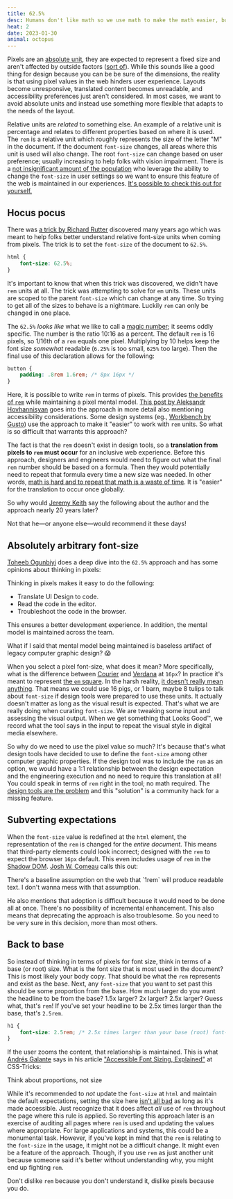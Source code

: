 ```yaml
---
title: 62.5%
desc: Humans don't like math so we use math to make the math easier, but at what cost?
heat: 2
date: 2023-01-30
animal: octopus
---
```



Pixels are an [absolute unit](https://developer.mozilla.org/en-US/docs/Learn/CSS/Building_blocks/Values_and_units#absolute_length_units), they are expected to represent a fixed size and aren't affected by outside factors ([sort of](https://www.smashingmagazine.com/2021/07/css-absolute-units/)). While this sounds like a good thing for design because you can be be sure of the dimensions, the reality is that using pixel values in the web hinders user experience. Layouts become unresponsive, translated content becomes unreadable, and accessibility preferences just aren't considered. In most cases, we want to avoid absolute units and instead use something more flexible that adapts to the needs of the layout.

Relative units are _related_ to something else. An example of a relative unit is percentage and relates to different properties based on where it is used. The `rem` is a relative unit which roughly represents the size of the letter "M" in the document. If the document `font-size` changes, all areas where this unit is used will also change. The root `font-size` can change based on user preference; usually increasing to help folks with vision impairment. There is a [not insignificant amount of the population](https://medium.com/@vamptvo/pixels-vs-ems-users-do-change-font-size-5cfb20831773) who leverage the ability to change the `font-size` in user settings so we want to ensure this feature of the web is maintained in our experiences. [It's possible to check this out for yourself.](https://brokul.dev/detecting-the-default-browser-font-size-in-javascript)

## Hocus pocus

There was [a trick by Richard Rutter](https://clagnut.com/blog/348/) discovered many years ago which was meant to help folks better understand relative font-size units when coming from pixels. The trick is to set the `font-size` of the document to `62.5%`.

```css
html {
    font-size: 62.5%;
}
```

<Aside>

It's important to know that when this trick was discovered, we didn't have `rem` units at all. The trick was attempting to solve for `em` units. These units are scoped to the parent `font-size` which can change at any time. So trying to get all of the sizes to behave is a nightmare. Luckily `rem` can only be changed in one place.

</Aside>

The `62.5%` _looks like_ what we like to call a [magic number](https://css-tricks.com/magic-numbers-in-css/); it seems oddly specific. The number is the ratio 10:16 as a percent. The default `rem` is 16 pixels, so 1/16th of a `rem` equals one pixel. Multiplying by 10 helps keep the font size _somewhat_ readable (`6.25%` is too small, `625%` too large). Then the final use of this declaration allows for the following:

```css
button {
    padding: .8rem 1.6rem; /* 8px 16px */
}
```

Here, it is possible to write `rem` in terms of pixels. This provides [the benefits of `rem`](https://uxdesign.cc/why-designers-should-move-from-px-to-rem-and-how-to-do-that-in-figma-c0ea23e07a15) while maintaining a pixel mental model. [This post by Aleksandr Hovhannisyan](https://www.aleksandrhovhannisyan.com/blog/62-5-percent-font-size-trick/) goes into the approach in more detail also mentioning accessibility considerations. Some design systems (eg., [Workbench by Gusto](https://workbench.gusto.com/getting-started/engineers/#css-resets)) use the approach to make it "easier" to work with `rem` units. So what is so difficult that warrants this approach?

The fact is that the `rem` doesn't exist in design tools, so a **translation from pixels to `rem` must occur** for an inclusive web experience. Before this approach, designers and engineers would need to figure out what the final `rem` number should be based on a formula. Then they would potentially need to repeat that formula every time a new size was needed. In other words, [math is hard and to repeat that math is a waste of time](https://www.editorx.com/shaping-design/article/font-size). It is "easier" for the translation to occur once globally.

So why would [Jeremy Keith](https://adactio.com/) say the following about the author and the approach nearly 20 years later?


<Quote cite='Jeremy Keith' link='https://twitter.com/adactio/status/1523743519034200067'>
Not that he—or anyone else—would recommend it these days!
</Quote>

## Absolutely arbitrary font-size

[Toheeb Ogunbiyi](https://twitter.com/toheebdotcom) does a deep dive into the `62.5%` approach and has some opinions about thinking in pixels:

<Quote cite='Toheeb Ogunbiyi' link='https://www.toheeb.com/on/62.5-font-size-trick/'>
Thinking in pixels makes it easy to do the following:

- Translate UI Design to code.
- Read the code in the editor.
- Troubleshoot the code in the browser.

This ensures a better development experience. In addition, the mental model is maintained across the team.
</Quote>

What if I said that mental model being maintained is baseless artifact of legacy computer graphic design? 😱

When you select a pixel font-size, what does it mean? More specifically, what is the difference between [Courier](https://en.wikipedia.org/wiki/Courier_(typeface)) and [Verdana](https://en.wikipedia.org/wiki/Verdana) at `16px`? In practice it's meant to represent [the `em` square](https://typography.guru/term/em-square-r46). In the harsh reality, [it doesn't really mean anything](https://graphicdesign.stackexchange.com/questions/4035/what-does-the-size-of-the-font-translate-to-exactly). That means we could use 16 pigs, or 1 barn, maybe 8 tulips to talk about `font-size` if design tools were prepared to use these units. It actually doesn't matter as long as the visual result is expected. That's what we are really doing when curating `font-size`. We are tweaking some input and assessing the visual output. When we get something that Looks Good™, we record what the tool says in the input to repeat the visual style in digital media elsewhere.

So why do we need to use the pixel value so much? It's because that's what design tools have decided to use to define the `font-size` among other computer graphic properties. If the design tool was to include the `rem` as an option, we would have a 1:1 relationship between the design expectation and the engineering execution and no need to require this translation at all! You could speak in terms of `rem` right in the tool; no math required. The [design tools are the problem](https://twitter.com/SaraSoueidan/status/1619640486305869824) and this "solution" is a community hack for a missing feature.

## Subverting expectations

When the `font-size` value is redefined at the `html` element, the representation of the `rem` is changed for the _entire document_. This means that third-party elements could look incorrect; designed with the `rem` to expect the browser `16px` default. This even includes usage of `rem` in the [Shadow DOM](https://blog.openreplay.com/shadow-dom--the-ultimate-guide/). [Josh W. Comeau](https://www.twitter.com/joshwcomeau) calls this out:

<Quote cite='Josh W. Comeau' link='https://www.joshwcomeau.com/css/surprising-truth-about-pixels-and-accessibility/#the-sixtwofive-trick-13'>
There's a baseline assumption on the web that `1rem` will produce readable text. I don't wanna mess with that assumption.
</Quote>

He also mentions that adoption is difficult because it would need to be done all at once. There's no possibility of incremental enhancement. This also means that deprecating the approach is also troublesome. So you need to be very sure in this decision, more than most others.

## Back to base

So instead of thinking in terms of pixels for font size, think in terms of a base (or root) size. What is the font size that is most used in the document? This is most likely your body copy. That should be what the `rem` represents and exist as the base. Next, any `font-size` that you want to set past this should be some proportion from the base. How much larger do you want the headline to be from the base? 1.5x larger? 2x larger? 2.5x larger? Guess what, that's `rem`! If you've set your headline to be 2.5x times larger than the base, that's `2.5rem`.

```css
h1 {
    font-size: 2.5rem; /* 2.5x times larger than your base (root) font-size */
}
```

If the user zooms the content, that relationship is maintained. This is what [Andrés Galante](https://twitter.com/andresgalante) says in his article ["Accessible Font Sizing, Explained"](https://css-tricks.com/accessible-font-sizing-explained/) at CSS-Tricks:

<Quote cite='Andrés Galante' link='https://css-tricks.com/accessible-font-sizing-explained/#aa-think-about-proportions-not-size'>
Think about proportions, not size
</Quote>

While it's recommended to _not_ update the `font-size` at `html` and maintain the default expectations, setting the size here [isn't all bad](https://taupecat.com/blog/2013/07/17/the-62-5-solution/) as long as it's made accessible. Just recognize that it does affect _all_ use of `rem` throughout the page where this rule is applied. So reverting this approach later is an exercise of auditing all pages where `rem` is used and updating the values where appropriate. For large applications and systems, this could be a monumental task. However, if you've kept in mind that the `rem` is relating to the `font-size` in the usage, it might not be a difficult change. It might even be a feature of the approach. Though, if you use `rem` as just another unit because someone said it's better without understanding why, you might end up fighting `rem`.

Don't dislike `rem` because you don't understand it, dislike pixels because you do.
